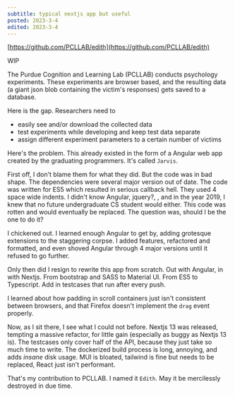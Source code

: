 ```yaml
---
subtitle: typical nextjs app but useful
posted: 2023-3-4
edited: 2023-3-4
---
```


[https://github.com/PCLLAB/edith](https://github.com/PCLLAB/edith)

WIP

The Purdue Cognition and Learning Lab (PCLLAB) conducts psychology experiments. These experiments are browser based, and the resulting data (a giant json blob containing the victim's responses) gets saved to a database.

Here is the gap. Researchers need to

- easily see and/or download the collected data
- test experiments while developing and keep test data separate
- assign different experiment parameters to a certain number of victims

Here's the problem. This already existed in the form of a Angular web app created by the graduating programmers. It's called `Jarvis`.

First off, I don't blame them for what they did. But the code was in bad shape. The dependencies were several major version out of date. The code was written for ES5 which resulted in serious callback hell. They used 4 space wide indents. I didn't know Angular, jquery?, , and in the year 2019, I knew that no future undergraduate CS student would either. This code was rotten and would eventually be replaced. The question was, should I be the one to do it?

I chickened out. I learned enough Angular to get by, adding grotesque extensions to the staggering corpse. I added features, refactored and formatted, and even shoved Angular through 4 major versions until it refused to go further.

Only then did I resign to rewrite this app from scratch. Out with Angular, in with Nextjs. From bootstrap and SASS to Material UI. From ES5 to Typescript. Add in testcases that run after every push.

I learned about how padding in scroll containers just isn't consistent between browsers, and that Firefox doesn't implement the `drag` event properly.

Now, as I sit there, I see what I could not before. Nextjs 13 was released, tempting a massive refactor, for little gain (especially as buggy as Nextjs 13 is). The testcases only cover half of the API, because they just take so much time to write. The dockerized build process is long, annoying, and adds _insane_ disk usage. MUI is bloated, tailwind is fine but needs to be replaced, React just isn't performant.

That's my contribution to PCLLAB. I named it `Edith`. May it be mercilessly destroyed in due time.
